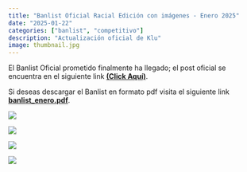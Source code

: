 ```yaml
---
title: "Banlist Oficial Racial Edición con imágenes - Enero 2025"
date: "2025-01-22"
categories: ["banlist", "competitivo"]
description: "Actualización oficial de Klu"
image: thumbnail.jpg
---
```


El Banlist Oficial prometido finalmente ha llegado; el post oficial se encuentra en el siguiente link [**(Click Aquí)**](https://blog.myl.cl/banlist-racial-edicion-primer-bloque/).

Si deseas descargar el Banlist en formato pdf visita el siguiente link [**banlist_enero.pdf**](https://drive.google.com/file/d/1u6oinqIbYNo_GY2fYcJfyPTnDkq9W0Dw/view?usp=sharing).

![](enero_es.png){fig-alt="Banlist Espada Sagrada 2025" fig-align="center"}

![](enero_he.png){fig-alt="Banlist Helénica enero 2025" fig-align="center"}

![](enero_hdd.png){fig-alt="Banlist Hijos de Daana enero 2025" fig-align="center"}

![](enero_ra.png){fig-alt="Banlist Dominios de Ra enero 2025"}
